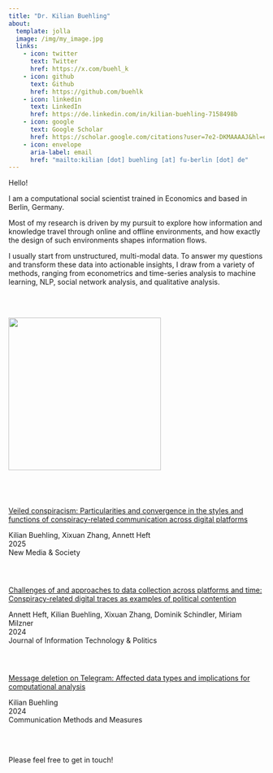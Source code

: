 ```yaml
---
title: "Dr. Kilian Buehling"
about:
  template: jolla
  image: /img/my_image.jpg
  links:
    - icon: twitter
      text: Twitter
      href: https://x.com/buehl_k
    - icon: github
      text: Github
      href: https://github.com/buehlk
    - icon: linkedin
      text: LinkedIn
      href: https://de.linkedin.com/in/kilian-buehling-7158498b
    - icon: google
      text: Google Scholar
      href: https://scholar.google.com/citations?user=7e2-DKMAAAAJ&hl=en
    - icon: envelope
      aria-label: email
      href: "mailto:kilian [dot] buehling [at] fu-berlin [dot] de"
---
```


Hello!

I am a computational social scientist trained in Economics and based in Berlin, Germany.

Most of my research is driven by my pursuit to explore how information and knowledge travel through online and offline environments, and how exactly the design of such environments shapes information flows.

I usually start from unstructured, multi-modal data. To answer my questions and transform these data into actionable insights, I draw from a variety of methods, ranging from econometrics and time-series analysis to machine learning, NLP, social network analysis, and qualitative analysis.

\
\

![](img/newestpapers.gif){fig-align="center" width="300"}

\

![](img/Star01.gif){fig-align="center" width="20" height="12"}


[Veiled conspiracism: Particularities and convergence in the styles and functions of conspiracy-related communication across digital platforms](https://doi.org/10.1177/14614448251315756)

Kilian Buehling, Xixuan Zhang, Annett Heft \
2025\
New Media & Society\
\

![](img/Star01.gif){fig-align="center" width="20" height="12"}


[Challenges of and approaches to data collection across platforms and time: Conspiracy-related digital traces as examples of political contention](https://www.tandfonline.com/doi/abs/10.1080/19331681.2023.2250779)

Annett Heft, Kilian Buehling, Xixuan Zhang, Dominik Schindler, Miriam Milzner \
2024\
Journal of Information Technology & Politics\
\

![](img/Star01.gif){fig-align="center" width="20" height="12"}

[Message deletion on Telegram: Affected data types and implications for computational analysis](https://www.tandfonline.com/doi/abs/10.1080/19312458.2023.2183188)

Kilian Buehling\
2024\
Communication Methods and Measures

\
\

Please feel free to get in touch!
